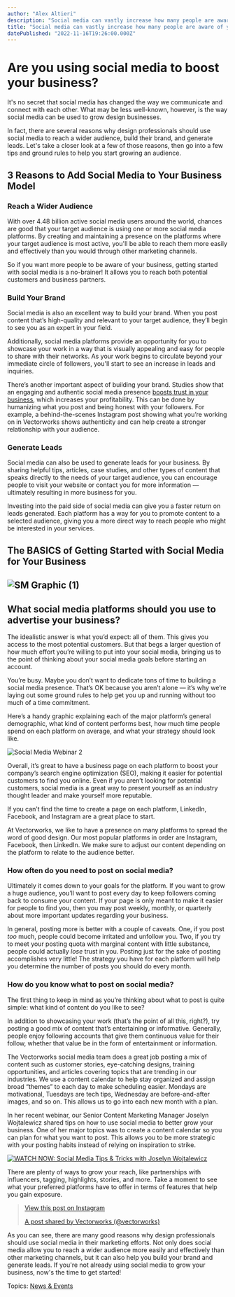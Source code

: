 ```yaml
---
author: "Alex Altieri"
description: "Social media can vastly increase how many people are aware of your business and can help you find new customers and partners."
title: "Social media can vastly increase how many people are aware of your business and can help you find new customers and partners." 
datePublished: "2022-11-16T19:26:00.000Z"
---
```

# Are you using social media to boost your business?

It's no secret that social media has changed the way we communicate and connect with each other. What may be less well-known, however, is the way social media can be used to grow design businesses.

In fact, there are several reasons why design professionals should use social media to reach a wider audience, build their brand, and generate leads. Let's take a closer look at a few of those reasons, then go into a few tips and ground rules to help you start growing an audience.

## 3 Reasons to Add Social Media to Your Business Model

### Reach a Wider Audience

With over 4.48 billion active social media users around the world, chances are good that your target audience is using one or more social media platforms. By creating and maintaining a presence on the platforms where your target audience is most active, you'll be able to reach them more easily and effectively than you would through other marketing channels.

So if you want more people to be aware of your business, getting started with social media is a no-brainer! It allows you to reach both potential customers and business partners.

### Build Your Brand

Social media is also an excellent way to build your brand. When you post content that’s high-quality and relevant to your target audience, they’ll begin to see you as an expert in your field.

Additionally, social media platforms provide an opportunity for you to showcase your work in a way that is visually appealing and easy for people to share with their networks. As your work begins to circulate beyond your immediate circle of followers, you'll start to see an increase in leads and inquiries.

There’s another important aspect of building your brand. Studies show that an engaging and authentic social media presence [boosts trust in your business](https://blog.hootsuite.com/authentic-social-media/), which increases your profitability. This can be done by humanizing what you post and being honest with your followers. For example, a behind-the-scenes Instagram post showing what you’re working on in Vectorworks shows authenticity and can help create a stronger relationship with your audience.

### Generate Leads

Social media can also be used to generate leads for your business. By sharing helpful tips, articles, case studies, and other types of content that speaks directly to the needs of your target audience, you can encourage people to visit your website or contact you for more information — ultimately resulting in more business for you.

Investing into the paid side of social media can give you a faster return on leads generated. Each platform has a way for you to promote content to a selected audience, giving you a more direct way to reach people who might be interested in your services.

## The BASICS of Getting Started with Social Media for Your Business

## **![SM Graphic (1)](https://blog.vectorworks.net/hs-fs/hubfs/Blog%20Images/2022%20PVW%20Images/10_Social%20Media%20Marketing/SM%20Graphic%20(1).png?width=641&height=641&name=SM%20Graphic%20(1).png)**

## What social media platforms should you use to advertise your business?

The idealistic answer is what you’d expect: all of them. This gives you access to the most potential customers. But that begs a larger question of how much effort you’re willing to put into your social media, bringing us to the point of thinking about your social media goals before starting an account.

You’re busy. Maybe you don’t want to dedicate tons of time to building a social media presence. That’s OK because you aren’t alone — it’s why we’re laying out some ground rules to help get you up and running without too much of a time commitment.

Here’s a handy graphic explaining each of the major platform’s general demographic, what kind of content performs best, how much time people spend on each platform on average, and what your strategy should look like.

![Social Media Webinar 2](https://blog.vectorworks.net/hs-fs/hubfs/Blog%20Images/2022%20PVW%20Images/10_Social%20Media%20Marketing/Social%20Media%20Webinar%202.png?width=960&height=540&name=Social%20Media%20Webinar%202.png)

Overall, it’s great to have a business page on each platform to boost your company’s search engine optimization (SEO), making it easier for potential customers to find you online. Even if you aren’t looking for potential customers, social media is a great way to present yourself as an industry thought leader and make yourself more reputable.

If you can’t find the time to create a page on each platform, LinkedIn, Facebook, and Instagram are a great place to start.

At Vectorworks, we like to have a presence on many platforms to spread the word of good design. Our most popular platforms in order are Instagram, Facebook, then LinkedIn. We make sure to adjust our content depending on the platform to relate to the audience better.

### How often do you need to post on social media?

Ultimately it comes down to your goals for the platform. If you want to grow a huge audience, you’ll want to post every day to keep followers coming back to consume your content. If your page is only meant to make it easier for people to find you, then you may post weekly, monthly, or quarterly about more important updates regarding your business.

In general, posting more is better with a couple of caveats. One, if you post _too_ much, people could become irritated and unfollow you. Two, if you try to meet your posting quota with marginal content with little substance, people could actually _lose_ trust in you. Posting just for the sake of posting accomplishes very little! The strategy you have for each platform will help you determine the number of posts you should do every month.

### How do you know what to post on social media?

The first thing to keep in mind as you’re thinking about what to post is quite simple: what kind of content do you like to see?

In addition to showcasing your work (that’s the point of all this, right?), try posting a good mix of content that’s entertaining or informative. Generally, people enjoy following accounts that give them continuous value for their follow, whether that value be in the form of entertainment or information.

The Vectorworks social media team does a great job posting a mix of content such as customer stories, eye-catching designs, training opportunities, and articles covering topics that are trending in our industries. We use a content calendar to help stay organized and assign broad “themes” to each day to make scheduling easier. Mondays are motivational, Tuesdays are tech tips, Wednesday are before-and-after images, and so on. This allows us to go into each new month with a plan.

In her recent webinar, our Senior Content Marketing Manager Joselyn Wojtalewicz shared tips on how to use social media to better grow your business. One of her major topics was to create a content calendar so you can plan for what you want to post. This allows you to be more strategic with your posting habits instead of relying on inspiration to strike.

[![WATCH NOW: Social Media Tips & Tricks with Joselyn Wojtalewicz](https://no-cache.hubspot.com/cta/default/3018241/0b6da10d-89ff-4fb5-b301-a8956f8fbe72.png)](https://cta-redirect.hubspot.com/cta/redirect/3018241/0b6da10d-89ff-4fb5-b301-a8956f8fbe72) 

There are plenty of ways to grow your reach, like partnerships with influencers, tagging, highlights, stories, and more. Take a moment to see what your preferred platforms have to offer in terms of features that help you gain exposure.

> [  View this post on Instagram ](https://www.instagram.com/p/CYtr%5F7KL8By/?utm%5Fsource=ig%5Fembed&utm%5Fcampaign=loading) 
> 
> [A post shared by Vectorworks (@vectorworks)](https://www.instagram.com/p/CYtr%5F7KL8By/?utm%5Fsource=ig%5Fembed&utm%5Fcampaign=loading)

As you can see, there are many good reasons why design professionals should use social media in their marketing efforts. Not only does social media allow you to reach a wider audience more easily and effectively than other marketing channels, but it can also help you build your brand and generate leads. If you're not already using social media to grow your business, now's the time to get started!

 Topics: [News & Events](https://blog.vectorworks.net/topic/news-events) 

 